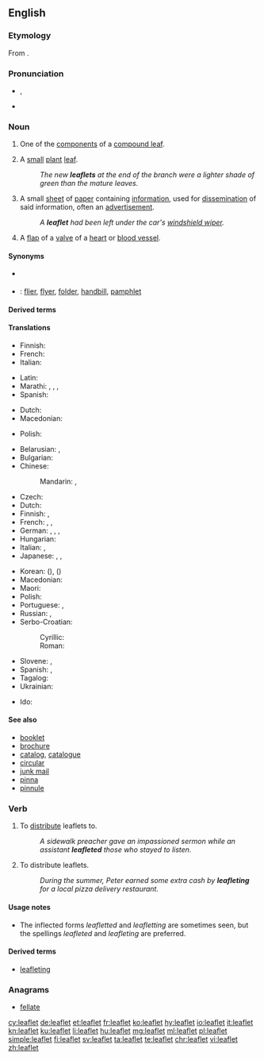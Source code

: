==English==

===Etymology===
From {{suffix|leaf|let|lang=en}}.

===Pronunciation===
* {{enPR|lēfʹlĭt}}, {{IPA|/ˈliːflɪt/|lang=en}}
* {{audio|en-us-leaflet.ogg|Audio (US)|lang=en}}

===Noun===
{{wikipedia}}
{{en-noun}}

# {{label|en|botany}} One of the [[component]]s of a [[compound leaf]].
# {{label|en|botany}} A [[small]] [[plant]] [[leaf]].
#: ''The new '''leaflets''' at the end of the branch were a lighter shade of green than the mature leaves.''
# A small [[sheet]] of [[paper]] containing [[information]], used for [[dissemination]] of said information, often an [[advertisement]].
#: ''A '''leaflet''' had been left under the car's [[windshield wiper]].''
# {{label|en|anatomy}} A [[flap]] of a [[valve]] of a [[heart]] or [[blood vessel]].

====Synonyms====
* {{sense|small leaf}} {{l|en|leafling}}
* {{qualifier|small sheet of paper containing information}}: [[flier]], [[flyer]], [[folder]], [[handbill]], [[pamphlet]]

====Derived terms====
{{der3|[[bi-leaflet valve]], [[bileaflet valve]]
|[[leaflet drop]]
|[[leafleteer]]
|[[leaflet propaganda]]
|[[leaflet raid]]
|[[Lillehei-Kalke bileaflet prosthesis]]
|[[leaflet shell]]
|[[patient information leaflet]]<!--abbreviation: PIL-->
|[[prolapsing mitral leaflet syndrome]]}}

====Translations====
{{trans-top|component of a compound leaf}}
* Finnish: {{t+|fi|lehdykkä}}
* French: {{t+|fr|foliole|f}}
* Italian: {{t|it|fogliolina|f}}
{{trans-mid}}
* Latin: {{t|la|libellus|m}}
* Marathi: {{t|mr|पर्णिका|sc=Deva}}, {{t|mr|उपपर्ण|sc=Deva}}, {{t|mr|पर्णक|sc=Deva}}, {{t|mr|पत्रक|sc=Deva}}
* Spanish: {{t+|es|folíolo|m}}
{{trans-bottom}}

{{trans-top|small plant leaf}}
* Dutch: {{t+|nl|blaadje|n}}
* Macedonian: {{t|mk|листенце|n}}
{{trans-mid}}
* Polish: {{t+|pl|listek|m}}
{{trans-bottom}}

{{trans-top|small piece of paper with information}}
* Belarusian: {{t|be|лісто́ўка|f}}, {{t|be|ўлётка|f}}
* Bulgarian: {{t+|bg|листо́вка|f}}
* Chinese:
*: Mandarin: {{t+|cmn|傳單|sc=Hani}}, {{t|cmn|传单|tr=chuándān|sc=Hani}}
* Czech: {{t|cs|leták|m}}
* Dutch: {{t+|nl|folder|m}}
* Finnish: {{t|fi|esite}}, {{t|fi|lentolehtinen}}
* French: {{t+|fr|tract}}, {{t+|fr|prospectus}}, {{t+|fr|dépliant|m}}
* German: {{t+|de|Faltblatt|n}}, {{t+|de|Broschüre|f}}, {{t|de|Faltprospekt|n}}, {{t+|de|Flugblatt|n}}
* Hungarian: {{t|hu|szórólap}}
* Italian: {{t|it|dépliant|m}}, {{t+|it|volantino|m}}
* Japanese: {{t|ja|散らし|tr=ちらし, chirashi|sc=Jpan}}, {{t|ja|チラシ|tr=chirashi|sc=Jpan}}, {{t|ja|リーフレット|tr=rīfuretto|sc=Jpan}}
{{trans-mid}}
* Korean: {{t|ko|전단지|sc=Kore}} ({{t|ko|傳單紙|sc=Kore}}), {{t+|ko|전단|sc=Kore}} ({{t+|ko|傳單|sc=Kore}})
* Macedonian: {{t|mk|леток|m}}
* Maori: {{t|mi|mātārere}}
* Polish: {{t+|pl|ulotka|f}}
* Portuguese: {{t+|pt|folder|m}}, {{t+|pt|panfleto|m}}
* Russian: {{t+|ru|листо́вка|f}}, {{t+|ru|фла́ер|m}} {{qualifier|flyer}}
* Serbo-Croatian:
*: Cyrillic: {{t|sh|летак|m}}
*: Roman: {{t+|sh|letak|m}}
* Slovene: {{t|sl|brošura|f}}, {{t|sl|prospekt|m}}
* Spanish: {{t+|es|folleto|m}}, {{t+|es|panfleto}}
* Tagalog: {{t|tl|miklat}}
* Ukrainian: {{t|uk|листі́вка|f}}
{{trans-bottom}}

{{trans-top|flap of a valve of a heart or blood vessel}}
{{trans-mid}}
{{trans-bottom}}

{{ttbc-top}}
* Ido: {{t+check|io|folieto}}
{{trans-mid}}
{{trans-bottom}}

====See also====
* [[booklet]]
* [[brochure]]
* [[catalog]], [[catalogue]]
* [[circular]]
* [[junk mail]]
* [[pinna]]
* [[pinnule]]

===Verb===
{{en-verb|leaflets|leafleting|pres_ptc2=leafletting|leafleted|past2=leafletted}}

# {{label|en|transitive}} To [[distribute]] leaflets to.
#: ''A sidewalk preacher gave an impassioned sermon while an assistant '''leafleted''' those who stayed to listen.''
# {{label|en|intransitive}} To distribute leaflets.
#: ''During the summer, Peter earned some extra cash by '''leafleting''' for a local pizza delivery restaurant.''

====Usage notes====
* The inflected forms ''leafletted'' and ''leafletting'' are sometimes seen, but the spellings ''leafleted'' and ''leafleting'' are preferred.

====Derived terms====
* [[leafleting]]<!--noun-->

===Anagrams===
* [[fellate#English|fellate]]

[[cy:leaflet]]
[[de:leaflet]]
[[et:leaflet]]
[[fr:leaflet]]
[[ko:leaflet]]
[[hy:leaflet]]
[[io:leaflet]]
[[it:leaflet]]
[[kn:leaflet]]
[[ku:leaflet]]
[[li:leaflet]]
[[hu:leaflet]]
[[mg:leaflet]]
[[ml:leaflet]]
[[pl:leaflet]]
[[simple:leaflet]]
[[fi:leaflet]]
[[sv:leaflet]]
[[ta:leaflet]]
[[te:leaflet]]
[[chr:leaflet]]
[[vi:leaflet]]
[[zh:leaflet]]
